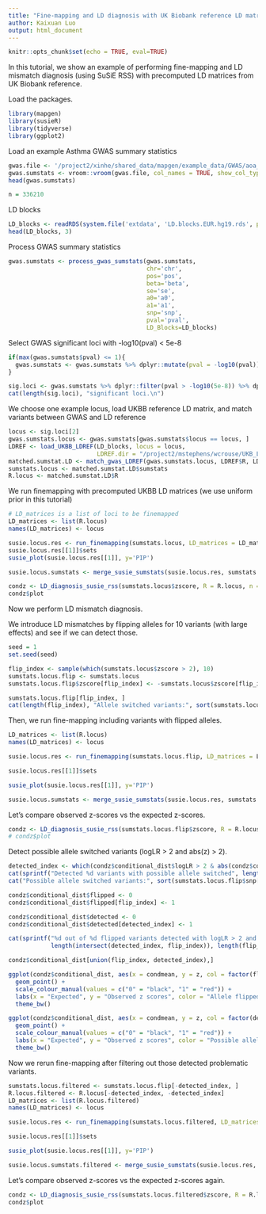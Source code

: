 ```yaml
---
title: "Fine-mapping and LD diagnosis with UK Biobank reference LD matrices"
author: Kaixuan Luo
output: html_document
---
```


```r
knitr::opts_chunk$set(echo = TRUE, eval=TRUE)
```

In this tutorial, we show an example of performing fine-mapping and
LD mismatch diagnosis (using SuSiE RSS) 
with precomputed LD matrices from UK Biobank reference.

Load the packages. 
```r
library(mapgen)
library(susieR)
library(tidyverse)
library(ggplot2)
```

Load an example Asthma GWAS summary statistics
```r
gwas.file <- '/project2/xinhe/shared_data/mapgen/example_data/GWAS/aoa_v3_gwas_ukbsnps_susie_input.txt.gz'
gwas.sumstats <- vroom::vroom(gwas.file, col_names = TRUE, show_col_types = FALSE)
head(gwas.sumstats)

n = 336210
```

LD blocks
```r
LD_blocks <- readRDS(system.file('extdata', 'LD.blocks.EUR.hg19.rds', package='mapgen'))
head(LD_blocks, 3)
```

Process GWAS summary statistics 
```r
gwas.sumstats <- process_gwas_sumstats(gwas.sumstats, 
                                       chr='chr', 
                                       pos='pos', 
                                       beta='beta', 
                                       se='se',
                                       a0='a0', 
                                       a1='a1', 
                                       snp='snp', 
                                       pval='pval',
                                       LD_Blocks=LD_blocks)
```

Select GWAS significant loci with -log10(pval) < 5e-8
```r
if(max(gwas.sumstats$pval) <= 1){
  gwas.sumstats <- gwas.sumstats %>% dplyr::mutate(pval = -log10(pval))
}

sig.loci <- gwas.sumstats %>% dplyr::filter(pval > -log10(5e-8)) %>% dplyr::pull(locus) %>% unique()
cat(length(sig.loci), "significant loci.\n")
```

We choose one example locus, load UKBB reference LD matrix, and
match variants between GWAS and LD reference
```r
locus <- sig.loci[2]
gwas.sumstats.locus <- gwas.sumstats[gwas.sumstats$locus == locus, ]
LDREF <- load_UKBB_LDREF(LD_blocks, locus = locus, 
                         LDREF.dir = "/project2/mstephens/wcrouse/UKB_LDR_0.1_b37", prefix = "ukb_b37_0.1")
matched.sumstat.LD <- match_gwas_LDREF(gwas.sumstats.locus, LDREF$R, LDREF$var_info)
sumstats.locus <- matched.sumstat.LD$sumstats
R.locus <- matched.sumstat.LD$R
```

We run finemapping with precomputed UKBB LD matrices (we use uniform prior in this tutorial)
```r
# LD_matrices is a list of loci to be finemapped
LD_matrices <- list(R.locus)
names(LD_matrices) <- locus

susie.locus.res <- run_finemapping(sumstats.locus, LD_matrices = LD_matrices, priortype = 'uniform', n = n, L = 10)
susie.locus.res[[1]]$sets
susie_plot(susie.locus.res[[1]], y='PIP')

susie.locus.sumstats <- merge_susie_sumstats(susie.locus.res, sumstats.locus)
```

```r
condz <- LD_diagnosis_susie_rss(sumstats.locus$zscore, R = R.locus, n = n)
condz$plot
```

Now we perform LD mismatch diagnosis.

We introduce LD mismatches by flipping alleles for 10 variants (with large effects) and see if we can detect those.
```r
seed = 1
set.seed(seed)

flip_index <- sample(which(sumstats.locus$zscore > 2), 10)
sumstats.locus.flip <- sumstats.locus
sumstats.locus.flip$zscore[flip_index] <- -sumstats.locus$zscore[flip_index]

sumstats.locus.flip[flip_index, ]
cat(length(flip_index), "Allele switched variants:", sort(sumstats.locus.flip$snp[flip_index]), "\n")
```

Then, we run fine-mapping including variants with flipped alleles.
```r
LD_matrices <- list(R.locus)
names(LD_matrices) <- locus

susie.locus.res <- run_finemapping(sumstats.locus.flip, LD_matrices = LD_matrices, priortype = 'uniform', n = n, L = 10)

susie.locus.res[[1]]$sets

susie_plot(susie.locus.res[[1]], y='PIP')

susie.locus.sumstats <- merge_susie_sumstats(susie.locus.res, sumstats.locus)
```

Let's compare observed z-scores vs the expected z-scores.
```r
condz <- LD_diagnosis_susie_rss(sumstats.locus.flip$zscore, R = R.locus, n = n)
# condz$plot
```

Detect possible allele switched variants (logLR > 2 and abs(z) > 2).
```r
detected_index <- which(condz$conditional_dist$logLR > 2 & abs(condz$conditional_dist$z) > 2)
cat(sprintf("Detected %d variants with possible allele switched", length(detected_index)), "\n")
cat("Possible allele switched variants:", sort(sumstats.locus.flip$snp[detected_index]), "\n")

condz$conditional_dist$flipped <- 0
condz$conditional_dist$flipped[flip_index] <- 1

condz$conditional_dist$detected <- 0
condz$conditional_dist$detected[detected_index] <- 1

cat(sprintf("%d out of %d flipped variants detected with logLR > 2 and abs(z) > 2. \n", 
            length(intersect(detected_index, flip_index)), length(flip_index)))

condz$conditional_dist[union(flip_index, detected_index),]
```

```r
ggplot(condz$conditional_dist, aes(x = condmean, y = z, col = factor(flipped))) +
  geom_point() +
  scale_colour_manual(values = c("0" = "black", "1" = "red")) + 
  labs(x = "Expected", y = "Observed z scores", color = "Allele flipped") + 
  theme_bw()

ggplot(condz$conditional_dist, aes(x = condmean, y = z, col = factor(detected))) +
  geom_point() +
  scale_colour_manual(values = c("0" = "black", "1" = "red")) + 
  labs(x = "Expected", y = "Observed z scores", color = "Possible allele switched") + 
  theme_bw()
```

Now we rerun fine-mapping after filtering out those detected problematic variants.
```r
sumstats.locus.filtered <- sumstats.locus.flip[-detected_index, ]
R.locus.filtered <- R.locus[-detected_index, -detected_index]
LD_matrices <- list(R.locus.filtered)
names(LD_matrices) <- locus

susie.locus.res <- run_finemapping(sumstats.locus.filtered, LD_matrices = LD_matrices, priortype = 'uniform', n = n, L = 10)

susie.locus.res[[1]]$sets

susie_plot(susie.locus.res[[1]], y='PIP')

susie.locus.sumstats.filtered <- merge_susie_sumstats(susie.locus.res, sumstats.locus.filtered)
```

Let's compare observed z-scores vs the expected z-scores again.
```r
condz <- LD_diagnosis_susie_rss(sumstats.locus.filtered$zscore, R = R.locus.filtered, n = n)
condz$plot
```

